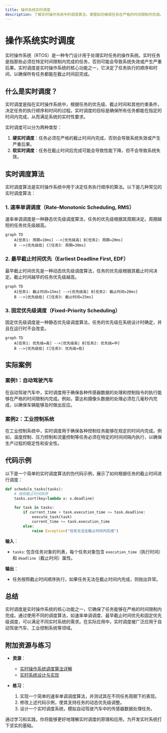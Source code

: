 ```yaml
---
title: 操作系统实时调度
description: 了解实时操作系统中的调度算法，掌握如何确保任务在严格的时间限制内完成。
---
```


# 操作系统实时调度

实时操作系统（RTOS）是一种专门设计用于处理实时任务的操作系统。实时任务是指那些必须在特定时间限制内完成的任务，否则可能会导致系统失效或产生严重后果。实时调度是实时操作系统的核心功能之一，它决定了任务执行的顺序和时间，以确保所有任务都能在截止时间前完成。

## 什么是实时调度？

实时调度是指在实时操作系统中，根据任务的优先级、截止时间和其他约束条件，决定任务的执行顺序和时间的过程。实时调度的目标是确保所有任务都能在指定的时间内完成，从而满足系统的实时性要求。

实时调度可以分为两种类型：
1. **硬实时调度**：任务必须在严格的截止时间内完成，否则会导致系统失效或产生严重后果。
2. **软实时调度**：任务在截止时间后完成可能会导致性能下降，但不会导致系统失效。

## 实时调度算法

实时调度算法是实时操作系统中用于决定任务执行顺序的算法。以下是几种常见的实时调度算法：

### 1. 速率单调调度（Rate-Monotonic Scheduling, RMS）

速率单调调度是一种静态优先级调度算法，任务的优先级根据其周期决定。周期越短的任务优先级越高。

```mermaid
graph TD
    A[任务1: 周期=10ms] -->|优先级高| B[任务2: 周期=20ms]
    B -->|优先级低| C[任务3: 周期=30ms]
```

### 2. 最早截止时间优先（Earliest Deadline First, EDF）

最早截止时间优先是一种动态优先级调度算法，任务的优先级根据其截止时间决定。截止时间越早的任务优先级越高。

```mermaid
graph TD
    A[任务1: 截止时间=15ms] -->|优先级高| B[任务2: 截止时间=20ms]
    B -->|优先级低| C[任务3: 截止时间=25ms]
```

### 3. 固定优先级调度（Fixed-Priority Scheduling）

固定优先级调度是一种静态优先级调度算法，任务的优先级在系统设计时确定，并且在运行时不会改变。

```mermaid
graph TD
    A[任务1: 优先级=高] -->|优先级高| B[任务2: 优先级=中]
    B -->|优先级低| C[任务3: 优先级=低]
```

## 实际案例

### 案例1：自动驾驶汽车

在自动驾驶汽车中，实时调度用于确保各种传感器数据的处理和控制指令的执行能够在严格的时间限制内完成。例如，雷达和摄像头数据的处理必须在几毫秒内完成，以确保车辆能够及时做出反应。

### 案例2：工业控制系统

在工业控制系统中，实时调度用于确保各种控制任务能够在规定的时间内完成。例如，温度控制、压力控制和流量控制等任务必须在特定的时间间隔内执行，以确保生产过程的稳定性和安全性。

## 代码示例

以下是一个简单的实时调度算法的伪代码示例，展示了如何根据任务的截止时间进行调度：

```python
def schedule_tasks(tasks):
    # 按照截止时间排序
    tasks.sort(key=lambda x: x.deadline)
    
    for task in tasks:
        if current_time + task.execution_time <= task.deadline:
            execute_task(task)
            current_time += task.execution_time
        else:
            raise Exception("任务无法在截止时间内完成")
```

**输入**：
- `tasks`: 包含任务对象的列表，每个任务对象包含 `execution_time`（执行时间）和 `deadline`（截止时间）属性。

**输出**：
- 任务按照截止时间顺序执行，如果任务无法在截止时间内完成，则抛出异常。

## 总结

实时调度是实时操作系统的核心功能之一，它确保了任务能够在严格的时间限制内完成。通过使用不同的调度算法，如速率单调调度、最早截止时间优先和固定优先级调度，可以满足不同实时系统的需求。在实际应用中，实时调度被广泛应用于自动驾驶汽车、工业控制系统等领域。

## 附加资源与练习

- **资源**：
  - [实时操作系统调度算法详解](https://example.com/real-time-scheduling)
  - [实时系统设计与实现](https://example.com/real-time-systems)

- **练习**：
  1. 实现一个简单的速率单调调度算法，并测试其在不同任务周期下的表现。
  2. 修改上述代码示例，使其支持任务的动态优先级调整。
  3. 设计一个实时调度系统，模拟自动驾驶汽车中的传感器数据处理任务。

通过学习和实践，你将能够更好地理解实时调度的原理和应用，为开发实时系统打下坚实的基础。